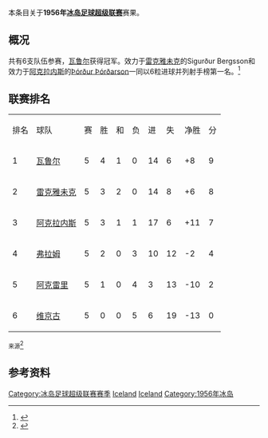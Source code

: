 本条目关于'''1956年[[冰岛足球超级联赛|冰岛足球超级联赛]]'''赛果。

== 概况 ==
共有6支队伍参赛，[[瓦鲁尔足球俱乐部|瓦鲁尔]]获得冠军。效力于[[雷克雅未克足球俱乐部|雷克雅未克]]的Sigurður Bergsson和效力于[[阿克拉内斯竞技俱乐部|阿克拉内斯]]的[[Þórður_Þórðarson_(footballer_born_1930)|Þórður Þórðarson]]一同以6粒进球并列射手榜第一名。<ref>{{cite web | url = http://www.rsssf.com/tablesi/ijstops.html | title = Iceland Topscorers | accessdate = 2012-05-30 | language = en | archive-date = 2019-04-07 | archive-url = https://web.archive.org/web/20190407162501/http://www.rsssf.com/tablesi/ijstops.html | dead-url = no }}</ref>

== 联赛排名 ==
{| class="wikitable" style="text-align: center;"
|排名||球队||赛||胜||和||负||进||失||净胜||分
|-
|1||[[瓦鲁尔足球俱乐部|瓦鲁尔]]||5||4||1||0||14||6||+8||9
|-
|2||[[雷克雅未克足球俱乐部|雷克雅未克]]||5||3||2||0||14||8||+6||8
|-
|3||[[阿克拉内斯竞技俱乐部|阿克拉内斯]]||5||3||1||1||17||6||+11||7
|-
|4||[[弗拉姆足球俱乐部|弗拉姆]]||5||2||0||3||10||12||-2||4
|-
|5||[[阿克雷里竞技俱乐部|阿克雷里]]||5||1||0||4||3||13||-10||2
|-
|6||[[维京古雷克雅维克足球会|维京古]]||5||0||0||5||6||19||-13||0
|}
<small>来源</small><ref>{{cite web | url = http://www.rsssf.com/tablesi/ijshist.html | title = Iceland Final League Tables 1912-1998 | accessdate = 2012-05-30 | language = en | archive-date = 2019-12-25 | archive-url = https://web.archive.org/web/20191225230011/http://rsssf.com/tablesi/ijshist.html | dead-url = no }}</ref>

== 参考资料 ==
{{reflist}}
{{冰岛足球超级联赛赛季}}
{{1955–56 in European football (UEFA)}}
{{1956–57 in European football (UEFA)}}


[[Category:冰岛足球超级联赛赛季|Category:冰岛足球超级联赛赛季]]
[[Category:1956年至1957年本土足球联赛|Iceland]] 
[[Category:1955年至1956年本土足球联赛|Iceland]] 
[[Category:1956年冰岛|Category:1956年冰岛]]